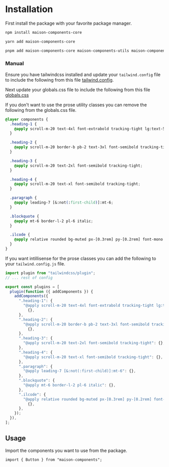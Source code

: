 
<Meta title="Information/Installation" />

# Installation

First install the package with your favorite package manager.

```sh
npm install maison-components-core
```

```sh
yarn add maison-components-core
```

```sh
pnpm add maison-components-core maison-components-utils maison-components-form
```

### Manual

Ensure you have tailwindcss installed and update your `tailwind.config` file to include the following from this file [tailwind.config](https://github.com/bendigiorgio/maison-components/blob/main/src/docs/tailwind.config.js).

Next update your globals.css file to include the following from this file [globals.css](https://github.com/bendigiorgio/maison-components/blob/main/src/globals.css)

If you don't want to use the prose utility classes you can remove the following from the globals.css file.

```css
@layer components {
  .heading-1 {
    @apply scroll-m-20 text-4xl font-extrabold tracking-tight lg:text-5xl;
  }

  .heading-2 {
    @apply scroll-m-20 border-b pb-2 text-3xl font-semibold tracking-tight transition-colors first:mt-0;
  }

  .heading-3 {
    @apply scroll-m-20 text-2xl font-semibold tracking-tight;
  }

  .heading-4 {
    @apply scroll-m-20 text-xl font-semibold tracking-tight;
  }

  .paragraph {
    @apply leading-7 [&:not(:first-child)]:mt-6;
  }

  .blockquote {
    @apply mt-6 border-l-2 pl-6 italic;
  }

  .ilcode {
    @apply relative rounded bg-muted px-[0.3rem] py-[0.2rem] font-mono text-sm font-semibold;
  }
}
```

If you want intillisense for the prose classes you can add the following to your `tailwind.config.js` file.

```js
import plugin from "tailwindcss/plugin";
// ... rest of config

export const plugins = [
  plugin(function ({ addComponents }) {
    addComponents({
      ".heading-1": {
        "@apply scroll-m-20 text-4xl font-extrabold tracking-tight lg:text-5xl":
          {},
      },
      ".heading-2": {
        "@apply scroll-m-20 border-b pb-2 text-3xl font-semibold tracking-tight transition-colors first:mt-0":
          {},
      },
      ".heading-3": {
        "@apply scroll-m-20 text-2xl font-semibold tracking-tight": {},
      },
      ".heading-4": {
        "@apply scroll-m-20 text-xl font-semibold tracking-tight": {},
      },
      ".paragraph": {
        "@apply leading-7 [&:not(:first-child)]:mt-6": {},
      },
      ".blockquote": {
        "@apply mt-6 border-l-2 pl-6 italic": {},
      },
      ".ilcode": {
        "@apply relative rounded bg-muted px-[0.3rem] py-[0.2rem] font-mono text-sm font-semibold":
          {},
      },
    });
  }),
];
```

## Usage

Import the components you want to use from the package.

```tsx
import { Button } from "maison-components";
```
